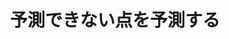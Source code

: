 ﻿---
title: "予測できない点を予測する"
category: "理学院"
vol: 12
interviewee: "岡 睦雄 "
url: ""
tags: ["工学","数学","予測","特異点","形式"]
pdf: "12-8.pdf"
career: ""
preface: "ほかの工学などのなどと比べて数学科はだいぶ違う形式をとっている。一つのに集まって一緒に研究するという形ではなく、同じに所属する学生でも一人一人別のことを研究している。そのためもあって、数学科のがどのようなことをやっているのかというのははっきりとはつかみにくい。その中で我々は特異点論を研究されている岡教授のに取材に伺った。"
---
